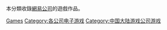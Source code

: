 本分類收錄[[网易|網易公司]]的遊戲作品。
{{DEFAULTSORT:NetEase}}
[[Category:网易|Games]]
[[Category:各公司电子游戏|Category:各公司电子游戏]]
[[Category:中国大陆游戏公司游戏|Category:中国大陆游戏公司游戏]]